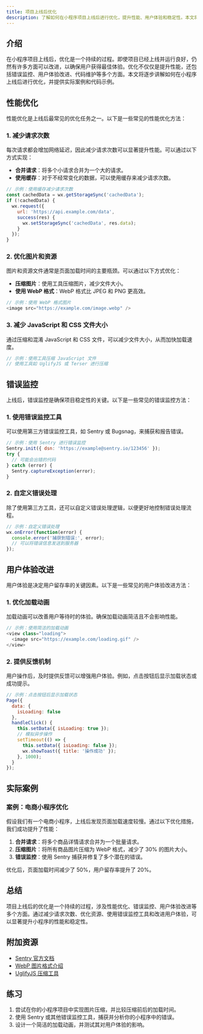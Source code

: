 ```yaml
---
title: 项目上线后优化
description: 了解如何在小程序项目上线后进行优化，提升性能、用户体验和稳定性。本文将从性能优化、错误监控、用户体验改进等方面展开，帮助初学者掌握项目优化的核心技巧。
---
```


## 介绍

在小程序项目上线后，优化是一个持续的过程。即使项目已经上线并运行良好，仍然有许多方面可以改进，以确保用户获得最佳体验。优化不仅仅是提升性能，还包括错误监控、用户体验改进、代码维护等多个方面。本文将逐步讲解如何在小程序上线后进行优化，并提供实际案例和代码示例。

## 性能优化

性能优化是上线后最常见的优化任务之一。以下是一些常见的性能优化方法：

### 1. 减少请求次数

每次请求都会增加网络延迟，因此减少请求次数可以显著提升性能。可以通过以下方式实现：

- **合并请求**：将多个小请求合并为一个大的请求。
- **使用缓存**：对于不经常变化的数据，可以使用缓存来减少请求次数。

```javascript
// 示例：使用缓存减少请求次数
const cachedData = wx.getStorageSync('cachedData');
if (!cachedData) {
  wx.request({
    url: 'https://api.example.com/data',
    success(res) {
      wx.setStorageSync('cachedData', res.data);
    }
  });
}
```

### 2. 优化图片和资源

图片和资源文件通常是页面加载时间的主要瓶颈。可以通过以下方式优化：

- **压缩图片**：使用工具压缩图片，减少文件大小。
- **使用 WebP 格式**：WebP 格式比 JPEG 和 PNG 更高效。

```javascript
// 示例：使用 WebP 格式图片
<image src="https://example.com/image.webp" />
```

### 3. 减少 JavaScript 和 CSS 文件大小

通过压缩和混淆 JavaScript 和 CSS 文件，可以减少文件大小，从而加快加载速度。

```javascript
// 示例：使用工具压缩 JavaScript 文件
// 使用工具如 UglifyJS 或 Terser 进行压缩
```

## 错误监控

上线后，错误监控是确保项目稳定性的关键。以下是一些常见的错误监控方法：

### 1. 使用错误监控工具

可以使用第三方错误监控工具，如 Sentry 或 Bugsnag，来捕获和报告错误。

```javascript
// 示例：使用 Sentry 进行错误监控
Sentry.init({ dsn: 'https://example@sentry.io/123456' });
try {
  // 可能会出错的代码
} catch (error) {
  Sentry.captureException(error);
}
```

### 2. 自定义错误处理

除了使用第三方工具，还可以自定义错误处理逻辑，以便更好地控制错误处理流程。

```javascript
// 示例：自定义错误处理
wx.onError(function(error) {
  console.error('捕获到错误:', error);
  // 可以将错误信息发送到服务器
});
```

## 用户体验改进

用户体验是决定用户留存率的关键因素。以下是一些常见的用户体验改进方法：

### 1. 优化加载动画

加载动画可以改善用户等待时的体验。确保加载动画简洁且不会影响性能。

```javascript
// 示例：使用简洁的加载动画
<view class="loading">
  <image src="https://example.com/loading.gif" />
</view>
```

### 2. 提供反馈机制

用户操作后，及时提供反馈可以增强用户体验。例如，点击按钮后显示加载状态或成功提示。

```javascript
// 示例：点击按钮后显示加载状态
Page({
  data: {
    isLoading: false
  },
  handleClick() {
    this.setData({ isLoading: true });
    // 模拟异步操作
    setTimeout(() => {
      this.setData({ isLoading: false });
      wx.showToast({ title: '操作成功' });
    }, 1000);
  }
});
```

## 实际案例

### 案例：电商小程序优化

假设我们有一个电商小程序，上线后发现页面加载速度较慢。通过以下优化措施，我们成功提升了性能：

1. **合并请求**：将多个商品详情请求合并为一个批量请求。
2. **压缩图片**：将所有商品图片压缩为 WebP 格式，减少了 30% 的图片大小。
3. **错误监控**：使用 Sentry 捕获并修复了多个潜在的错误。

优化后，页面加载时间减少了 50%，用户留存率提升了 20%。

## 总结

项目上线后的优化是一个持续的过程，涉及性能优化、错误监控、用户体验改进等多个方面。通过减少请求次数、优化资源、使用错误监控工具和改进用户体验，可以显著提升小程序的性能和稳定性。

## 附加资源

- [Sentry 官方文档](https://docs.sentry.io/)
- [WebP 图片格式介绍](https://developers.google.com/speed/webp)
- [UglifyJS 压缩工具](https://github.com/mishoo/UglifyJS)

## 练习

1. 尝试在你的小程序项目中实现图片压缩，并比较压缩前后的加载时间。
2. 使用 Sentry 或其他错误监控工具，捕获并分析你的小程序中的错误。
3. 设计一个简洁的加载动画，并测试其对用户体验的影响。
